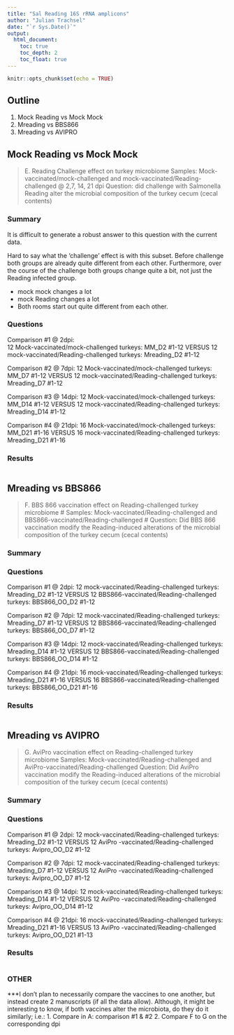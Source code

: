 ```yaml
---
title: "Sal Reading 16S rRNA amplicons"
author: "Julian Trachsel"
date: "`r Sys.Date()`"
output:
  html_document:
    toc: true
    toc_depth: 2
    toc_float: true
---
```


```r
knitr::opts_chunk$set(echo = TRUE)
```

## Outline  
  
1. Mock Reading vs Mock Mock  
2. Mreading vs BBS866
3. Mreading vs AVIPRO  

## Mock Reading vs Mock Mock {.tabset}  
  
> E. Reading Challenge effect on turkey microbiome
Samples: Mock-vaccinated/mock-challenged and mock-vaccinated/Reading-challenged @ 2,7, 14, 21 dpi
Question: did challenge with Salmonella Reading alter the microbial composition of the turkey cecum (cecal contents)  
  
  
  
### Summary  
  
It is difficult to generate a robust answer to this question with the current data.    
  
Hard to say what the 'challenge' effect is with this subset.  Before challenge both groups are already quite different from each other.  Furthermore, over the course of the challenge both groups change quite a bit, not just the Reading infected group.  
  
- mock mock changes a lot
- mock Reading changes a lot
- Both rooms start out quite different from each other.  
  


  
### Questions  


Comparison #1 @ 2dpi:  
12 Mock-vaccinated/mock-challenged turkeys:        MM_D2 #1-12
VERSUS
12 mock-vaccinated/Reading-challenged turkeys:    Mreading_D2 #1-12

Comparison #2 @ 7dpi:
12 Mock-vaccinated/mock-challenged turkeys:        MM_D7 #1-12
VERSUS
12 mock-vaccinated/Reading-challenged turkeys:    Mreading_D7 #1-12

Comparison #3 @ 14dpi:
12 Mock-vaccinated/mock-challenged turkeys:        MM_D14 #1-12
VERSUS
12 mock-vaccinated/Reading-challenged turkeys:    Mreading_D14 #1-12

Comparison #4 @ 21dpi:
16 Mock-vaccinated/mock-challenged turkeys:        MM_D21 #1-16
VERSUS
16 mock-vaccinated/Reading-challenged turkeys:    Mreading_D21 #1-16

### Results  

```r


```



## Mreading vs BBS866 {.tabset}  
  
>  F. BBS 866 vaccination effect on Reading-challenged turkey microbiome
# Samples: Mock-vaccinated/Reading-challenged and BBS866-vaccinated/Reading-challenged
# Question: Did BBS 866 vaccination modify the Reading-induced alterations of the microbial composition of the turkey cecum (cecal contents)
  
  
  
### Summary  
  

  


  
### Questions  


Comparison #1 @ 2dpi:
12 mock-vaccinated/Reading-challenged turkeys:    Mreading_D2 #1-12
VERSUS
12 BBS866-vaccinated/Reading-challenged turkeys:    BBS866_OO_D2 #1-12

Comparison #2 @ 7dpi:
12 mock-vaccinated/Reading-challenged turkeys:    Mreading_D7 #1-12
VERSUS
12 BBS866-vaccinated/Reading-challenged turkeys:    BBS866_OO_D7 #1-12

Comparison #3 @ 14dpi:
12 mock-vaccinated/Reading-challenged turkeys:    Mreading_D14 #1-12
VERSUS
12 BBS866-vaccinated/Reading-challenged turkeys:    BBS866_OO_D14 #1-12

Comparison #4 @ 21dpi:
16 mock-vaccinated/Reading-challenged turkeys:    Mreading_D21 #1-16
VERSUS
16 BBS866-vaccinated/Reading-challenged turkeys:    BBS866_OO_D21 #1-16

### Results  

```r


```


## Mreading vs AVIPRO {.tabset}  
  
>  G. AviPro vaccination effect on Reading-challenged turkey microbiome
Samples: Mock-vaccinated/Reading-challenged and AviPro-vaccinated/Reading-challenged
Question: Did AviPro vaccination modify the Reading-induced alterations of the microbial composition of the turkey cecum (cecal contents)

  
  
  
### Summary  
  

  


  
### Questions  


Comparison #1 @ 2dpi:
12 mock-vaccinated/Reading-challenged turkeys:    Mreading_D2 #1-12
VERSUS
12 AviPro -vaccinated/Reading-challenged turkeys:    Avipro_OO_D2 #1-12

Comparison #2 @ 7dpi:
12 mock-vaccinated/Reading-challenged turkeys:    Mreading_D7 #1-12
VERSUS
12 AviPro -vaccinated/Reading-challenged turkeys:    Avipro_OO_D7 #1-12

Comparison #3 @ 14dpi:
12 mock-vaccinated/Reading-challenged turkeys:    Mreading_D14 #1-12
VERSUS
12 AviPro -vaccinated/Reading-challenged turkeys:    Avipro_OO_D14 #1-12

Comparison #4 @ 21dpi:
16 mock-vaccinated/Reading-challenged turkeys:    Mreading_D21 #1-16
VERSUS
13 AviPro -vaccinated/Reading-challenged turkeys:    Avipro_OO_D21 #1-13



### Results  

```r


```





### OTHER
***I don’t plan to necessarily compare the vaccines to one another, but instead create 2 manuscripts (if all the data allow). Although, it might be interesting to know, if both vaccines alter the microbiota, do they do it similarly; i.e.:
  1. Compare in A: comparison #1 & #2
2. Compare F to G on the corresponding dpi

  
